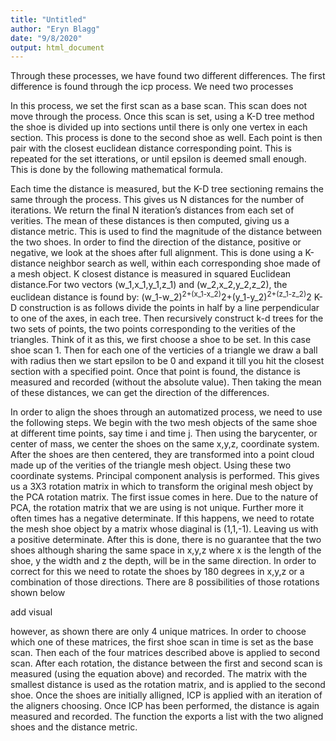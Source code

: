 ```yaml
---
title: "Untitled"
author: "Eryn Blagg"
date: "9/8/2020"
output: html_document
---
```


Through these processes, we have found two different differences. The first difference is found through the icp process. We need two processes 

In this process, we set the first scan as a base scan. This scan does not move through the process. Once this scan is set, using a K-D tree method the shoe is divided up into sections until there is only one vertex in each section. This process is done to the second shoe as well. Each point is then pair with the closest euclidean distance corresponding point. This is repeated for the set itterations, or until epsilon is deemed small enough. This is done by the following mathematical formula. 




Each time the distance is measured, but the K-D tree sectioning remains the same through the process. This gives us N distances for the number of iterations. We return the final N iteration's distances from each set of verities. The mean of these distances is then computed, giving us a distance metric. This is used to find the magnitude of the distance between the two shoes. In order to find the direction of the distance, positive or negative, we look at the shoes after full alignment. This is done using a K-distance neighbor search as well, within each corresponding shoe made of a mesh object. K closest distance is measured in squared Euclidean distance.For two vectors (w_1,x_1,y_1,z_1) and (w_2,x_2,y_2,z_2), the euclidean distance is found by: 
      (w_1-w_2)^2+(x_1-x_2)^2+(y_1-y_2)^2+(z_1-z_2)^2
K-D construction is as follows divide the points in half by a line perpendicular to one of the axes, in each tree. Then recursively construct k-d trees for the two sets of points, the two points corresponding to the verities of the triangles. Think of it as this, we first choose a shoe to be set. In this case shoe scan 1. Then for each one of the verticies of a triangle we draw a ball with radius \epsilon then we start epsilon to be 0 and expand it till you hit the closest section with a specified point. Once that point is found, the distance is measured and recorded (without the absolute value). Then taking the mean of these distances, we can get the direction of the differences. 




In order to align the shoes through an automatized process, we need to use the following steps. We begin with the two mesh objects of the same shoe at different time points, say time i and time j. Then using the barycenter, or center of mass, we center the shoes on the same x,y,z, coordinate system. After the shoes are then centered, they are transformed into a point cloud made up of the verities of the triangle mesh object. Using these two coordinate systems. Principal component analysis is performed. This gives us a 3X3 rotation matrix in which to transform the original mesh object by the PCA rotation matrix. The first issue comes in here. Due to the nature of PCA, the rotation matrix that we are using is not unique. Further more it often times has a negative determinate. If this happens, we need to rotate the mesh shoe object by a matrix whose diaginal is (1,1,-1). Leaving us with a positive determinate. After this is done, there is no guarantee that the two shoes although sharing the same space in x,y,z where x is the length of the shoe, y the width and z the depth, will be in the same direction. In order to correct for this we need to rotate the shoes by 180 degrees in x,y,z or a combination of those directions. There are 8 possibilities of those rotations shown below 

add visual 

however, as shown there are only 4 unique matrices. In order to choose which one of these matrices, the first shoe scan in time is set as the base scan. Then each of the four matrices described above is applied to second scan. After each rotation, the distance between the first and second scan is measured (using the equation above) and recorded. The matrix with the smallest distance is used as the rotation matrix, and is applied to the second shoe. Once the shoes are initially alligned, ICP is applied with an iteration of the aligners choosing. Once ICP has been performed, the distance is again measured and recorded. The function the exports a list with the two aligned shoes and the distance metric. 